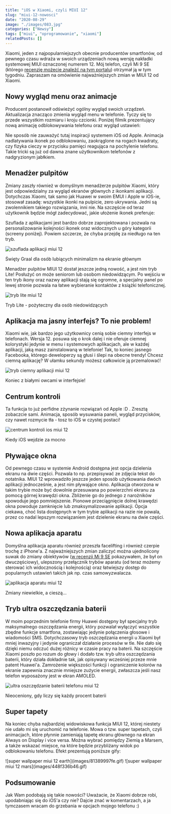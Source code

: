 ```yaml
---
title: "iOS w Xiaomi, czyli MIUI 12"
slug: "miui-12-nowosci"
date: "2020-08-29"
image: "./images/083.jpg"
categories: ["Newsy"]
tags: ["miui", "oprogramowanie", "xiaomi"]
relatedPosts: []
---
```


Xiaomi, jeden z najpopularniejszych obecnie producentów smartfonów, od pewnego czasu wdraża w swoich urządzeniach nową wersję nakładki systemowej MIUI oznaczonej numerem 12. Mój telefon, czyli Mi 9 SE (którego [recenzję możecie znaleźć na tym portalu](/recenzja-xiaomi-mi-9-se)) otrzymał ją w tym tygodniu. Zapraszam na omówienie najważniejszych zmian w MIUI 12 od Xiaomi.

## Nowy wygląd menu oraz animacje

Producent postanowił odświeżyć ogólny wygląd swoich urządzeń. Aktualizacja znacząco zmienia wygląd menu w telefonie. Tyczy się to przede wszystkim rozmiaru i kroju czcionki. Poniżej filmik prezentujący nową animację odblokowywania telefonu oraz wygląd ustawień:

<YouTube id='lB_AYPLgNPw' title='miui 12 nowe animacje'></YouTube>

<YouTube id='VakOzPwILWI' title='miui 12 nowe menu ustawień'></YouTube>

Nie sposób nie zauważyć tutaj inspiracji systemem iOS od Apple. Animacja nadlatywania ikonek po odblokowaniu, zaokrąglone na rogach kwadraty, czy fizyka cieczy w przycisku pamięci reagująca na pochylenie telefonu. Takie tricki są już od dawna znane użytkownikom telefonów z nadgryzionym jabłkiem.

## Menadżer pulpitów

Zmiany zaszły również w domyślnym menadżerze pulpitów Xiaomi, który jest odpowiedzialny za wygląd ekranów głównych z ikonkami aplikacji. Dotychczas Xiaomi, tak samo jak Huawei w swoim EMUI i Apple w iOS-ie, stosował zasadę: wszystkie ikonki na pulpicie, zero ukrywania. Jedni są zwolennikiem takiego rozwiązania, inni nie. Na szczęście od teraz użytkownik będzie mógł zadecydować, jakie ułożenie ikonek preferuje:

<YouTube id='YMez1VB9r50' title='miui 12 szuflada z aplikacjami'></YouTube>

Szuflada z aplikacjami jest bardzo dobrze zaprojektowana i pozwala na personalizowanie kolejności ikonek oraz widocznych u góry kategorii (screeny poniżej). Powiem szczerze, że chyba przejdę za niedługo na ten tryb.

![szuflada aplikacji miui 12](images/szuflada-miui-12_redark.jpg)

<ImageDescription>Święty Graal dla osób lubiących minimalizm na ekranie głównym</ImageDescription>

Menadżer pulpitów MIUI 12 dostał jeszcze jedną nowość, a jest nim tryb Lite! Posłużyć on może seniorom lub osobom niedowidzącym. Po wejściu w ten tryb ikony oraz nazwy aplikacji stają się ogromne, a specjalny panel po lewej stronie pozwala na łatwe wybieranie kontaktów z książki telefonicznej.

![tryb lite miui 12](images/tryb-lite-miui-12_redark.jpg)

<ImageDescription>Tryb Lite - pożyteczny dla osób niedowidzących</ImageDescription>

## Aplikacja ma jasny interfejs? To nie problem!

Xiaomi wie, jak bardzo jego użytkownicy cenią sobie ciemny interfejs w telefonach. Wersja 12. posuwa się o krok dalej i nie oferuje ciemnej kolorystyki jedynie w menu i systemowych aplikacjach, ale w każdej aplikacji, jaką masz zainstalowaną w telefonie! Tak, to koniec jasnego Facebooka, którego deweloperzy są głusi i ślepi na obecne trendy! Chcesz ciemną aplikację? W ułamku sekundy możesz całkowicie ją przemalować!

![tryb ciemny aplikacji miui 12](images/tryb-ciemny-miui-12_redark.jpg)

<ImageDescription>Koniec z białymi owcami w interfejsie!</ImageDescription>

<YouTube id='BIhSJ1kmpRQ' title='miui 12 automatyczna zmiana kolorów aplikacji'></YouTube>

## Centrum kontroli

Ta funkcja to już perfidne zżynanie rozwiązań od Apple :D . Zresztą zobaczcie sami. Animacja, sposób wysuwania paneli, wygląd przycisków, czy nawet rozmycie tła - tosz to iOS w czystej postaci!

<YouTube id='lGFRMC4nlZI' title='miui 12 centrum kontroli'></YouTube>

![centrum kontroli ios miui 12](images/centrum-kontroli-miui-12_redark.jpg)

<ImageDescription>Kiedy iOS wejdzie za mocno</ImageDescription>

## Pływające okna

Od pewnego czasu w systemie Android dostępna jest opcja dzielenia ekranu na dwie części. Pozwala to np. przepisywać ze zdjęcia tekst do notatnika. MIUI 12 wprowadziło jeszcze jeden sposób użytkowania dwóch aplikacji jednocześnie, a jest nim pływające okno. Aplikacja otworzona w takim trybie może być dowolnie przesuwana po powierzchni ekranu za pomocą górnej krawędzi okna. Zbliżenie go do jednego z narożników spowoduje jego pomniejszenie. Pionowe przeciągnięcie dolnej krawędzi okna powoduje zamknięcie lub zmaksymalizowanie aplikacji. Opcja ciekawa, choć lista dostępnych w tym trybie aplikacji na razie nie powala, przez co nadal lepszym rozwiązaniem jest dzielenie ekranu na dwie części.

<YouTube id='AW9G1M-596s' title='miui 12 pływające okna'></YouTube>

<AdSense/>

## Nowa aplikacja aparatu

Domyślna aplikacja aparatu również przeszła facelifting i również czerpie trochę z iPhone'a. Z najważniejszych zmian zaliczyć można ujednolicony suwak do zmiany obiektywów ([w recenzji Mi 9 SE](/recenzja-xiaomi-mi-9-se) pokazywałem, że był on dwuczęściowy), ulepszony przełącznik trybów aparatu (od teraz możemy sterować ich widocznością i kolejnością) oraz łatwiejszy dostęp do popularnych ustawień takich jak np. czas samowyzwalacza.

![aplikacja aparatu miui 12](images/aparat-miui-12_redark.jpg)

<ImageDescription>Zmiany niewielkie, a cieszą...</ImageDescription>

## Tryb ultra oszczędzania baterii

W moim poprzednim telefonie firmy Huawei dostępny był specjalny tryb maksymalnego oszczędzania energii, który pozwalał wyłączyć wszystkie zbędne funkcje smartfona, zostawiając jedynie połączenia głosowe i wiadomości SMS. Dotychczasowy tryb oszczędzania energii u Xiaomi był mniej inwazyjny i jedynie ograniczał działanie procesów w tle. Nie dało się dzięki niemu odczuć dużej różnicy w czasie pracy na baterii. Na szczęście Xiaomi poszło po rozum do głowy i dodało tzw. tryb ultra oszczędzania baterii, który działa dokładnie tak, jak opisywany wcześniej przeze mnie patent Huawei'a. Zamrożenie większości funkcji i ograniczenie kolorów na ekranie zapewnia znacznie mniejsze zużycie energii, zwłaszcza jeśli nasz telefon wyposażony jest w ekran AMOLED.

![ultra oszczędzanie baterii telefonu miui 12](images/ultra-oszczedzanie-baterii-miui-12_redark.jpg)

<ImageDescription>Nieoceniony, gdy liczy się każdy procent baterii</ImageDescription>

## Super tapety

Na koniec chyba najbardziej widowiskowa funkcja MIUI 12, której niestety nie udało mi się uruchomić na telefonie. Mowa o tzw. super tapetach, czyli animacjach, które płynnie zamieniają tapetę ekranu głównego na ekran Always on Display i vice versa. Można wybrać pomiędzy Ziemią a Marsem, a także wskazać miejsce, na które będzie przybliżany widok po odblokowaniu telefonu. Efekt prezentują poniższe gify:

<Gallery>
![super wallpaper miui 12 earth](images/81389997fe.gif)
![super wallpaper miui 12 mars](images/448f336b46.gif)
</Gallery>

## Podsumowanie

Jak Wam podobają się takie nowości? Uważacie, że Xiaomi dobrze robi, upodabniając się do iOS'a czy nie? Dajcie znać w komentarzach, a ja tymczasem wracam do grzebania w opcjach mojego telefonu :)
